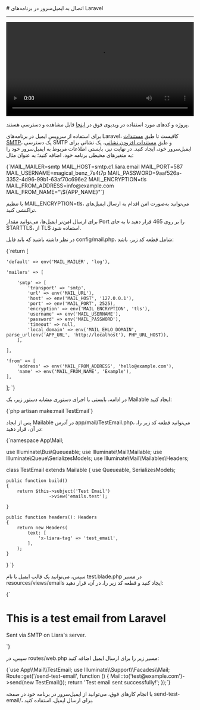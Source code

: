 

<Layout>
<Head>
<title>مستندات اتصال به ایمیل سرور در Laravel - لیارا</title>
</Head>
# اتصال به ایمیل‌سرور در برنامه‌های Laravel
<hr className="mb-2" />

<video
  src="https://files.liara.ir/liara/laravel/laravel-email-server.mp4"
  controls="controls"
  className="block w-full"
  width="100%"
/>

<div className="h-2" />
<Alert variant="success">
<p>
پروژه و کدهای مورد استفاده در ویدیوی فوق در <a href="https://github.com/liara-cloud/laravel-getting-started/tree/email-server" className="text-[#2196f3] ">اینجا</a> قابل مشاهده و دسترسی هستند.
</p>
</Alert>

برای استفاده از سرویس ایمیل در برنامه‌های Laravel، 
کافیست تا طبق <a href="/email-server/how-tos/add-smtp-user" className="text-[#2196f3] ">مستندات SMTP</a>، یک دسترسی SMTP و طبق <a href="/email-server/how-tos/add-account" className="text-[#2196f3] ">مستندات افزودن نشانی</a>، یک نشانی برای ایمیل‌سرور خود، ایجاد کنید.
در نهایت نیز، بایستی 
اطلاعات مربوط به ایمیل‌سرور خود را 
به متغیرهای محیطی برنامه خود، اضافه کنید؛ به عنوان مثال:

<div className="h-2" />
<div dir='ltr'>
    <Highlight className="bash">
        {`MAIL_MAILER=smtp
MAIL_HOST=smtp.c1.liara.email
MAIL_PORT=587
MAIL_USERNAME=magical_benz_7s4t7p
MAIL_PASSWORD=9aaf526a-3352-4d96-99b1-63af70c696e2
MAIL_ENCRYPTION=tls
MAIL_FROM_ADDRESS=info@example.com
MAIL_FROM_NAME="\${APP_NAME}"`}
    </Highlight>
</div>
<div className="h-2" />
<Alert variant='info'>
<p>
با تنظیم <Important>MAIL_ENCRYPTION=tls</Important>، می‌توانید به‌صورت امن اقدام به ارسال ایمیل‌های تراکنشی کنید.
</p>
</Alert>
<Alert variant='info'>
<p>
برای ارسال امن‌تر ایمیل‌ها، می‌توانید مقدار Port را بر روی 465 قرار دهید تا
به جای STARTTLS، از TLS استفاده شود.
</p>
</Alert>

در نظر داشته باشید که باید فایل <Important>config/mail.php</Important>، شامل قطعه کد زیر، باشد:

<div className="h-2" />
<div dir='ltr'>
    <Highlight className="php">
        {`<?php

return [

    'default' => env('MAIL_MAILER', 'log'),

    'mailers' => [

        'smtp' => [
            'transport' => 'smtp',
            'url' => env('MAIL_URL'),
            'host' => env('MAIL_HOST', '127.0.0.1'),
            'port' => env('MAIL_PORT', 2525),
            'encryption' => env('MAIL_ENCRYPTION', 'tls'),
            'username' => env('MAIL_USERNAME'),
            'password' => env('MAIL_PASSWORD'),
            'timeout' => null,
            'local_domain' => env('MAIL_EHLO_DOMAIN', parse_url(env('APP_URL', 'http://localhost'), PHP_URL_HOST)),
        ],

    ],

    'from' => [
        'address' => env('MAIL_FROM_ADDRESS', 'hello@example.com'),
        'name' => env('MAIL_FROM_NAME', 'Example'),
    ],

];
`}
    </Highlight>
</div>
<div className="h-2" />

در ادامه، بایستی با اجرای دستوری مشابه دستور زیر، یک Mailable ایجاد کنید: 

<div className="h-2" />
<div dir='ltr'>
    <Highlight className="laravel">
        {`php artisan make:mail TestEmail`}
    </Highlight>
</div>
<div className="h-2" />

پس از ایجاد Mailable در آدرس <Important>app/mail/TestEmail.php</Important>، می‌توانید قطعه کد زیر را، در آن، قرار دهید: 

<div className="h-2" />
<div dir='ltr'>
    <Highlight className="laravel">
        {`<?php

namespace App\\Mail;

use Illuminate\\Bus\\Queueable;
use Illuminate\\Mail\\Mailable;
use Illuminate\\Queue\\SerializesModels;
use Illuminate\\Mail\\Mailables\\Headers;

class TestEmail extends Mailable
{
    use Queueable, SerializesModels;

    public function build()
    {
        return $this->subject('Test Email')
                    ->view('emails.test');

    }

    public function headers(): Headers
    {
        return new Headers(
            text: [
                'x-liara-tag' => 'test_email',
            ],
        );
    }


}
`}
    </Highlight>
</div>
<div className="h-2" />

سپس، می‌توانید یک قالب ایمیل با نام <Important>test.blade.php</Important> در مسیر <Important>resources/views/emails</Important> ایجاد کنید و قطعه کد زیر را، در آن، قرار دهید:

<div className="h-2" />
<div dir='ltr'>
    <Highlight className="html">
        {`<!DOCTYPE html>
<html>
<head>
    <title>Test Email</title>
</head>
<body>
    <h1>This is a test email from Laravel</h1>
    <p>Sent via SMTP on Liara's server.</p>
</body>
</html>
`}
    </Highlight>
</div>
<div className="h-2" />

سپس، در <Important>routes/web.php</Important> مسیر زیر را برای ارسال ایمیل اضافه کنید:

<div className="h-2" />
<div dir='ltr'>
    <Highlight className="laravel">
        {`use App\\Mail\\TestEmail;
use Illuminate\\Support\\Facades\\Mail;
Route::get('/send-test-email', function () {
    Mail::to('test@example.com')->send(new TestEmail());
    return 'Test email sent successfully!';
});`}
    </Highlight>
</div>
<div className="h-2" />

با انجام کارهای فوق، می‌توانید از ایمیل‌سرور در برنامه خود در صفحه <Important>send-test-email/</Important>، برای ارسال ایمیل، استفاده کنید.


</Layout>